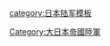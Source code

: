 {{Navbox
|name = 日本陸軍
|title = [[大日本帝國陸軍]]
|image = [[File:War flag of the Imperial Japanese Army.svg|100px]]
|group1 = [[官廳|官衙]]
|list1 = [[陸軍省]]－[[参谋本部 (大日本帝国)|參謀本部]]－[[教育總監部]]－[[陸軍航空總監部|航空總監部]]－[[陸軍省|外局等列表]]
|group2 = 主要部隊
|list2 = [[總軍]]－[[方面軍#日本陸軍方面軍|方面軍]]([[大日本帝國陸軍方面军列表|列表]])－[[大日本帝國陸軍軍列表|軍列表]]－[[大日本帝國陸軍師團列表|師團列表]]－[[大日本帝國陸軍聯隊列表|聯隊等列表]]－[[陸軍飛行戰隊|飛行戰隊]]（[[大日本帝國陸軍飛行戰隊列表|列表]]）－[[特別攻擊隊|特攻隊列表]]
|group3 = 主要機關
|list3 = [[日本特務機關|特務機關]]－[[大日本帝國陸軍機關列表|機關列表]]－[[大日本帝國陸軍學校列表|學校列表]]－[[軍管區|軍管區列表]]
|group4 = 歷史・傳統
|list4 = [[大日本帝國陸軍歷史|日本陸軍歷史]]－[[軍服 (大日本帝國陸軍)|日本陸軍軍服]]
|group5 = 其他
|list5 = [[大日本帝國陸軍階級列表|階級列表]]－[[大日本帝國陸軍兵科･兵種・各部列表|兵科･兵種・各部列表]]－[[大日本帝國陸軍兵器列表|兵器列表]]－[[通稱號]]－[[軍隊符號]]－[[陆军士官学校毕业生列表 (日本)|士官学校毕业生列表]]－[[陆军大学校毕业生列表|大学校毕业生列表]]－[[大日本帝國陸軍文官列表|文官列表]]
}}<noinclude>
[[Category:大日本帝國陸軍]]
[[category:日本陆军模板]]
</noinclude>